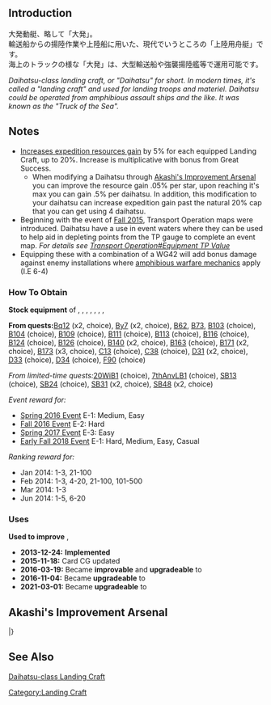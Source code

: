 {{EquipmentInfo|68}}

==Introduction==
大発動艇、略して「大発」。<br>
輸送船からの揚陸作業や上陸船に用いた、現代でいうところの「上陸用舟艇」です。<br>
海上のトラックの様な「大発」は、大型輸送船や強襲揚陸艦等で運用可能です。

''Daihatsu-class landing craft, or "Daihatsu" for short. In modern times, it's called a "landing craft" and used for landing troops and materiel. Daihatsu could be operated from amphibious assault ships and the like. It was known as the "Truck of the Sea".''

==Notes==
*[[Expeditions#Landing Crafts|Increases expedition resources gain]] by 5% for each equipped Landing Craft, up to 20%. Increase is multiplicative with bonus from Great Success.
**When modifying a Daihatsu through [[Akashi's Improvement Arsenal]] you can improve the resource gain .05% per star, upon reaching it's max you can gain .5% per daihatsu. In addition, this modification to your daihatsu can increase expedition gain past the natural 20% cap that you can get using 4 daihatsu.
*Beginning with the event of [[Fall 2015 Event|Fall 2015]], Transport Operation maps were introduced. Daihatsu have a use in event waters where they can be used to help aid in depleting points from the TP gauge to complete an event map. ''For details see [[Transport Operation#Equipment TP Value]]''
* Equipping these with a combination of a WG42 will add bonus damage against enemy installations where [[Combat/Anti-Installation#Damage Bonuses|amphibious warfare mechanics]] apply (I.E 6-4)

<div class="mw-collapsible"><h3>How To Obtain</h3>
<div class="mw-collapsible-content">
'''Stock equipment''' of {{Ship/Link|Abukuma Kai Ni}}, {{Ship/Link|Akitsu Maru}}, {{Ship/Link|Arare Kai Ni}}, {{Ship/Link|Arashio Kai Ni}}, {{Ship/Link|Kinu Kai Ni}}, {{Ship/Link|Ooshio Kai Ni}}, {{Ship/Link|Shinshuu Maru Kai}}, {{Ship/Link|Shinshuu Maru}}

'''From quests: '''[[Quests#Bq12|Bq12]] (x2, choice), [[Quests#By7|By7]] (x2, choice), [[Quests#B62|B62]], [[Quests#B73|B73]], [[Quests#B103|B103]] (choice), [[Quests#B104|B104]] (choice), [[Quests#B109|B109]] (choice), [[Quests#B111|B111]] (choice), [[Quests#B113|B113]] (choice), [[Quests#B116|B116]] (choice), [[Quests#B124|B124]] (choice), [[Quests#B126|B126]] (choice), [[Quests#B140|B140]] (x2, choice), [[Quests#B163|B163]] (choice), [[Quests#B171|B171]] (x2, choice), [[Quests#B173|B173]] (x3, choice), [[Quests#C13|C13]] (choice), [[Quests#C38|C38]] (choice), [[Quests#D31|D31]] (x2, choice), [[Quests#D33|D33]] (choice), [[Quests#D34|D34]] (choice), [[Quests#F90|F90]] (choice)

''From limited-time quests: ''[[Quests/Seasonal#20WiB1|20WiB1]] (choice), [[Quests/Seasonal#7thAnvLB1|7thAnvLB1]] (choice), [[Quests/Seasonal#SB13|SB13]] (choice), [[Quests/Seasonal#SB24|SB24]] (choice), [[Quests/Seasonal#SB31|SB31]] (x2, choice), [[Quests/Seasonal#SB48|SB48]] (x2, choice)

''Event reward for:''
* [[Spring 2016 Event]] E-1: Medium, Easy
* [[Fall 2016 Event]] E-2: Hard
* [[Spring 2017 Event]] E-3: Easy
* [[Early Fall 2018 Event]] E-1: Hard, Medium, Easy, Casual

''Ranking reward for:''
* Jan 2014: 1-3, 21-100
* Feb 2014: 1-3, 4-20, 21-100, 101-500
* Mar 2014: 1-3
* Jun 2014: 1-5, 6-20

</div></div>

<div class="mw-collapsible"><h3>Uses</h3>
<div class="mw-collapsible-content">
'''Used to improve''' {{Equipment/Link|Daihatsu Landing Craft}}, {{Equipment/Link|Toku Daihatsu Landing Craft}}

</div></div>


<div class="mw-collapsible><h3>Updates History</h3>
<div class="mw-collapsible-content>
* '''2013-12-24:''' '''Implemented'''
* '''2015-11-18:''' Card CG updated
* '''2016-03-19:''' Became '''improvable''' and '''upgradeable''' to {{Equipment/Link|Daihatsu Landing Craft (Type 89 Medium Tank & Landing Force)}}
* '''2016-11-04:''' Became '''upgradeable''' to {{Equipment/Link|Toku Daihatsu Landing Craft}}
* '''2021-03-01:''' Became '''upgradeable''' to {{Equipment/Link|Armed Daihatsu}}
</div></div>

==Akashi's Improvement Arsenal==
{{AkashiWorkshop}}
{{AkashiWorkshopLine2
|Name={{PAGENAME}}
|ItemType=LandingCraft
|Fuel=50
|Ammo=30
|Steel=30
|Baux=10
|Mats0-5=1/2
|Mats6-9=1/4
|Mats10=4/8
|Screws0-5=1/2
|Screws6-9=2/3
|Screws10=3/7
|EquipConsume0-5=1x{{Drum|Drum Canister}}
|EquipConsume6-9=1x{{GreenGunMG|7.7mm Machine Gun}}
|EquipConsume10=3x{{GreenGunMG|12.7mm Single Machine Gun Mount}}
|Sun=Ak<br>Ab<br>Sa
|Mon=&nbsp;<br>Ab<br>Sa
|Tue=&nbsp;<br>&nbsp;<br>Sa
|Wed=Ak<br>&nbsp;<br>Sa
|Thu=Ak<br>&nbsp;<br>&nbsp;
|Fri=Ak<br>Ab<br>&nbsp;
|Sat=Ak<br>Ab<br>&nbsp;
|2ndShip=[[Akitsu Maru]]<br>[[Abukuma#Second Upgrade|Abukuma&nbsp;Kai&nbsp;Ni]]<br>[[Satsuki#Second Upgrade|Satsuki Kai Ni]]
|Notes=Upgrades to [[Daihatsu-class Landing Craft (Type 89 Medium Tanks & Marines)]].
|Mats10:2=8/16
|Screws10:2=6/12
|EquipConsume10:2=4x{{LandingCraft|Daihatsu-class Landing Craft}}
|Sun:2=Ki<br>&nbsp;
|Mon:2=&nbsp;<br>Ta
|Tue:2=&nbsp;<br>Ta
|Wed:2=&nbsp;<br>Ta
|Thu:2=Ki<br>Ta
|Fri:2=Ki<br>&nbsp;
|Sat:2=Ki<br>&nbsp;
|2ndShip:2=[[Kinu#Second Upgrade|Kinu Kai Ni]]<br>[[Tatsuta#Second Upgrade|Tatsuta Kai Ni]]
|Notes:2=Upgrades to [[Toku Daihatsu-class Landing Craft]]
}}
{{AkashiWorkshopLine
|Name={{PAGENAME}}
|ItemType=LandingCraft
|Fuel=50
|Ammo=30
|Steel=30
|Baux=10
|Mats0-5=1/2
|Mats6-9=1/4
|Mats10=6/9
|Screws0-5=1/2
|Screws6-9=2/3
|Screws10=3/6
|EquipConsume0-5=1x{{Drum|Drum Canister}}
|EquipConsume6-9=1x{{GreenGunMG|7.7mm Machine Gun}}
|EquipConsume10=1x{{LandingCraft|Daihatsu-class Landing Craft (Type 89 Medium Tanks & Marines)}}
|Sun=Sh
|Mon=Sh
|Tue=Sh
|Wed=Sh
|Thu=Sh
|Fri=Sh
|Sat=Sh
|2ndShip=[[Shinshuu Maru]]
|Notes=Upgrades to [[Armed Daihatsu]].
}}
|}

==See Also==
[[wikipedia:Daihatsu-class landing craft|Daihatsu-class Landing Craft]]
{{Equipmentlist}}
[[Category:Landing Craft]]